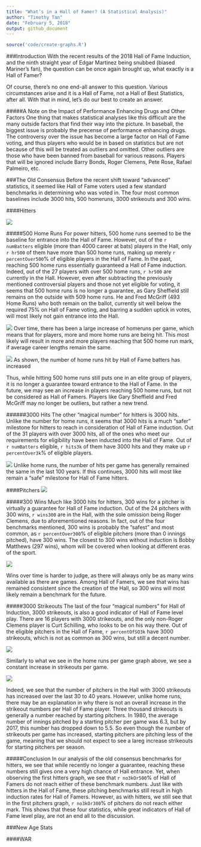 ```yaml
---
title: "What’s in a Hall of Famer? (A Statistical Analysis)"
author: "Timothy Tan"
date: "February 5, 2018"
output: github_document
---
```


```r
source('code/create-graphs.R')
```

###Introduction
With the recent results of the 2018 Hall of Fame Induction, and the ninth straight year of Edgar Martinez being snubbed (biased Mariner's fan), the question can be once again brought up, what exactly is a Hall of Famer?

Of course, there's no one end-all answer to this question. Various circumstances arise and it is a Hall of Fame, not a Hall of Best Statistics, after all. With that in mind, let's do our best to create an answer.

#####A Note on the Impact of Performance Enhancing Drugs and Other Factors
One thing that makes statistical analyses like this difficult are the many outside factors that find their way into the picture. In baseball, the biggest issue is probably the precense of performance enhancing drugs. The controversy over the issue has become a large factor on Hall of Fame voting, and thus players who would be in based on statistics but are not because of this will be treated as outliers and omitted. Other outliers are those who have been banned from baseball for various reasons. Players that will be ignored include Barry Bonds, Roger Clemens, Pete Rose, Rafael Palmeiro, etc.

###The Old Consensus
Before the recent shift toward "advanced" statistics, it seemed like Hall of Fame voters used a few standard benchmarks in determining who was voted in. The four most common baselines include 3000 hits, 500 homeruns, 3000 strikeouts and 300 wins. 

####Hitters

![](images/hits_hr.png)

#####500 Home Runs
For power hitters, 500 home runs seemed to be the baseline for entrance into the Hall of Fame. However, out of the `r numBatters` eligible (more than 4000 career at bats) players in the Hall, only `r hr500` of them have more than 500 home runs, making up merely `r percentOver500`% of eligible players in the Hall of Fame. In the past, reaching 500 home runs essentially guaranteed a Hall of Fame induction. Indeed, out of the 27 players with over 500 home runs, `r hr500` are currently in the Hall. However, even after subtracting the previously mentioned controversial players and those not yet eligible for voting, it seems that 500 home runs is no longer a guarantee, as Gary Sheffield still remains on the outside with 509 home runs. He and Fred McGriff (493 Home Runs) who both remain on the ballot, currently sit well below the required 75% on Hall of Fame voting, and barring a sudden uptick in votes, will most likely not gain entrance into the Hall. 

![](images/homeruns_per_game.png)
Over time, there has been a large increase of homeruns per game, which means that for players, more and more home runs are being hit. This most likely will result in more and more players reaching that 500 home run mark, if average career lengths remain the same.

![](images/homeruns.png)
As shown, the number of home runs hit by Hall of Fame batters has increased 

Thus, while hitting 500 home runs still puts one in an elite group of players, it is no longer a guarantee toward entrance to the Hall of Fame. In the future, we may see an increase in players reaching 500 home runs, but not be considered as Hall of Famers. Players like Gary Sheffield and Fred McGriff may no longer be outliers, but rather a new trend. 

######3000 Hits
The other "magical number" for hitters is 3000 hits. Unlike the number for home runs, it seems that 3000 hits is a much "safer" milestone for hitters to reach in consideration of Hall of Fame induction. Out of the 31 players with over 3000 hits, all of the ones who meet our requirements for eligibility have been inducted into the Hall of Fame. Out of `r numBatters` eligible, `r hits3k` of them have 3000 hits and they make up `r percentOver3k`% of eligible players.

![](images/hits_per_game.png)
Unlike home runs, the number of hits per game has generally remained the same in the last 100 years. If this continues, 3000 hits will most like remain a "safe" milestone for Hall of Fame hitters. 

####Pitchers
![](images/strikeouts_wins.png)

#####300 Wins
Much like 3000 hits for hitters, 300 wins for a pitcher is virtually a guarantee for Hall of Fame induction. Out of the 24 pitchers with 300 wins, `r wins300` are in the Hall, with the sole omission being Roger Clemens, due to aforementioned reasons. In fact, out of the four benchmarks mentioned, 300 wins is probably the "safest" and most common, as `r percentOver300`% of eligible pitchers (more than 0 innings pitched), have 300 wins. The closest to 300 wins without induction is Bobby Matthews (297 wins), whom will be covered when looking at different eras of the sport.

![](images/wins.png)

Wins over time is harder to judge, as there will always only be as many wins available as there are games. Among Hall of Famers, we see that wins has remained consistent since the creation of the Hall, so 300 wins will most likely remain a benchmark for the future.

#####3000 Strikeouts
The last of the four "magical numbers" for Hall of Induction, 3000 strikeouts, is also a good indicator of Hall of Fame level play. There are 16 players with 3000 strikeouts, and the only non-Roger Clemens player is Curt Schilling, who looks to be on his way there. Out of the eligible pitchers in the Hall of Fame, `r percentOfSO3k` have 3000 strikeouts, which is not as common as 300 wins, but still a decent number. 

![](images/strikeouts_per_game.png)

Similarly to what we see in the home runs per game graph above, we see a constant increase in strikeouts per game. 

![](images/strikeouts.png)

Indeed, we see that the number of pitchers in the Hall with 3000 strikeouts has increased over the last 30 to 40 years. However, unlike home runs, there may be an explanation in why there is not an overall increase in the strikeout numbers per Hall of Fame player. Three thousand strikeouts is generally a number reached by starting pitchers. In 1980, the average number of innings pitched by a starting pitcher per game was 6.3, but by 2017, this number has dropped down to 5.5. So even though the number of strikeouts per game has increased, starting pitchers are pitching less of the game, meaning that we should not expect to see a lareg increase strikeouts for starting pitchers per season. 

#####Conclusion
In our analysis of the old consensus benchmarks for hitters, we see that while recently no longer a guarantee, reaching these numbers still gives one a very high chance of Hall entrance. Yet, when observing the first hitters graph, we see that `r no3kOr500`% of Hall of Famers do not reach either of these benchmark numbers. Just like with hitters in the Hall of Fame, these pitching benchmarks still result in high induction rates for Hall of Famers. However, as with hitters, we still see that in the first pitchers graph, `r no3kOr300`% of pitchers do not reach either mark. This shows that these four statistics, while great indicators of Hall of Fame level play, are not an end all to the discussion. 

###New Age Stats

####WAR









